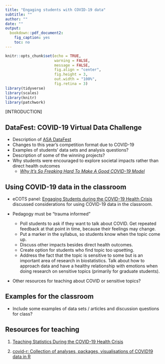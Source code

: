 ```yaml
---
title: "Engaging students with COVID-19 data"
subtitle: ""
author: ""
date: ""
output: 
  bookdown::pdf_document2: 
    fig_caption: yes
    toc: no
---
```


<style>
blockquote{
  font-size: 16px;
}
</style>

```r
knitr::opts_chunk$set(echo = TRUE, 
                      warning = FALSE, 
                      message = FALSE,
                      fig.align = "center",
                      fig.height = 3,
                      out.width = "100%",
                      fig.retina = 3)
library(tidyverse)
library(scales)
library(knitr)
library(patchwork)
```

[INTRODUCTION]

## DataFest: COVID-19 Virtual Data Challenge {-}

- Description of [ASA DataFest](https://ww2.amstat.org/education/datafest/)
- Changes to this year's competition format due to COVID-19
- Examples of students' data sets and analysis questions? 
- Description of some of the winning projects? 
- Why students were encouraged to explore societal impacts rather than direct health outcomes
  - [*Why It’s So Freaking Hard To Make A Good COVID-19 Model*](https://fivethirtyeight.com/features/why-its-so-freaking-hard-to-make-a-good-covid-19-model/)

## Using COVID-19 data in the classroom {-}

- eCOTS panel: [Engaging Students during the COVID-19 Health Crisis](https://www.causeweb.org/cause/ecots/ecots20/panels/2) discussed considerations for using COVID-19 data in the classroom. 

- Pedagogy must be "trauma informed"
  - Poll students to ask if they want to talk about COVID. Get repeated feedback at that point in time, because their feelings may change. 
  - Put a marker in the syllabus, so students know when the topic come up.
  - Discuss other impacts besides direct health outcomes. 
  - Create option for students who find topic too upsetting.
  - Address the fact that the topic is sensitive to some but is an important area of research in biostatistics. Talk about how to approach data and have a healthy relationship with emotions when doing research on sensitive topics (primarily for graduate students).

- Other resources for teaching about COVID or sensitive topics? 

## Examples for the classroom {-}

- Include some examples of data sets / articles and discussion questions for class? 
  
## Resources for teaching {-}

1. [Teaching Statistics During the COVID-19 Health Crisis](https://coronavirus-teaching-resources.netlify.app/)

2. [covid-r: Collection of analyses, packages, visualisations of COVID19 data in R](https://github.com/mine-cetinkaya-rundel/covid19-r)

